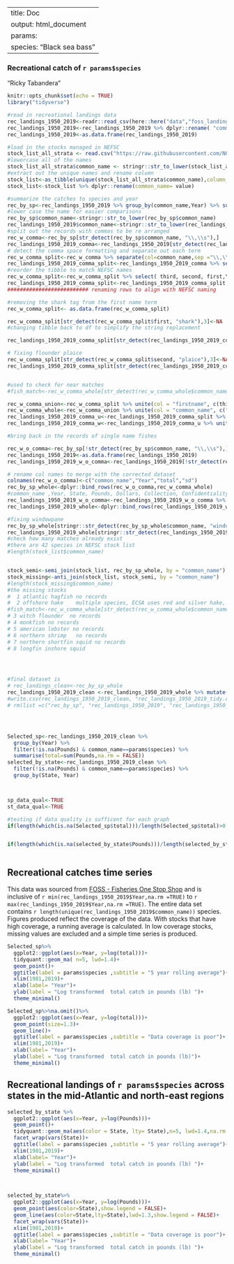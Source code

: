 
---
title: Doc
output: html_document
params:
  species: "Black sea bass"
---

### Recreational catch of `r params$species`

"Ricky Tabandera"



```r
knitr::opts_chunk$set(echo = TRUE)
library("tidyverse")


```



```r

#read in recreational landings data
rec_landings_1950_2019<-readr::read_csv(here::here("data","foss_landings_REC_1950_2019_MA_NE.csv"))
rec_landings_1950_2019<-rec_landings_1950_2019 %>% dplyr::rename( "common_name"= "NMFS Name")
rec_landings_1950_2019<-as.data.frame(rec_landings_1950_2019)

#load in the stocks managed in NEFSC
stock_list_all_strata <- read.csv("https://raw.githubusercontent.com/NOAA-EDAB/ECSA/master/data/stock_list.csv")
#lowercase all of the names
stock_list_all_strata$common_name <- stringr::str_to_lower(stock_list_all_strata$common_name)
#extract out the unique names and rename column  
stock_list<-as_tibble(unique(stock_list_all_strata$common_name),column_name = "common_name")
stock_list<-stock_list %>% dplyr::rename(common_name= value)

#summarize the catches to species and year 
rec_by_sp<-rec_landings_1950_2019 %>% group_by(common_name,Year) %>% summarise(total= sum(Pounds), sd = sd(Pounds))
#lower case the name for easier comparisons
rec_by_sp$common_name<-stringr::str_to_lower(rec_by_sp$common_name)
rec_landings_1950_2019$common_name<-stringr::str_to_lower(rec_landings_1950_2019$common_name)
#split out the records with commas to be re arranged
rec_w_comma<-rec_by_sp[str_detect(rec_by_sp$common_name, "\\,\\s"),]
rec_landings_1950_2019_comma<-rec_landings_1950_2019[str_detect(rec_landings_1950_2019$common_name, "\\,\\s"),]
# detect the comma space formatting and separate out each term 
rec_w_comma_split<-rec_w_comma %>% separate(col=common_name,sep ="\\,\\s", into = c("first" ,"second", "third"))
rec_landings_1950_2019_comma_split<-rec_landings_1950_2019_comma %>% separate(col=common_name,sep ="\\,\\s", into = c("first" ,"second", "third"))
#reorder the tibble to match NEFSC names
rec_w_comma_split<-rec_w_comma_split %>% select( third, second, first,Year, total ,sd)
rec_landings_1950_2019_comma_split<-rec_landings_1950_2019_comma_split %>% select(third, second, first, Year, State, Pounds, Dollars, Collection, Confidentiality)
########################## renaming rows to align with NEFSC naming 

#removing the shark tag from the first name term
rec_w_comma_split<- as.data.frame(rec_w_comma_split)

rec_w_comma_split[str_detect(rec_w_comma_split$first, "shark"),3]<-NA
#changing tibble back to df to simplify the string replacement

rec_landings_1950_2019_comma_split[str_detect(rec_landings_1950_2019_comma_split$first, "shark"),3]<-NA

# fixing flounder plaice 
rec_w_comma_split[str_detect(rec_w_comma_split$second, "plaice"),3]<-NA
rec_landings_1950_2019_comma_split[str_detect(rec_landings_1950_2019_comma_split$second, "plaice"),3]<-NA


#used to check for near matches 
#fish_match<-rec_w_comma_whole[str_detect(rec_w_comma_whole$common_name, "herring"),]

rec_w_comma_union<-rec_w_comma_split %>% unite(col = "firstname", c(third, second),sep = " ", remove = TRUE ,na.rm = TRUE)
rec_w_comma_whole<-rec_w_comma_union %>% unite(col = "common_name", c(firstname, first ),sep = " ", remove = TRUE ,na.rm = TRUE)
rec_landings_1950_2019_comma_u<-rec_landings_1950_2019_comma_split %>% unite(col = "firstname", c(third, second),sep = " ", remove = TRUE ,na.rm = TRUE)
rec_landings_1950_2019_comma_w<-rec_landings_1950_2019_comma_u %>% unite(col = "common_name", c(firstname, first ),sep = " ", remove = TRUE ,na.rm = TRUE)

#bring back in the records of single name fishes

rec_w_o_comma<-rec_by_sp[!str_detect(rec_by_sp$common_name, "\\,\\s"),]
rec_landings_1950_2019<-as.data.frame(rec_landings_1950_2019)
rec_landings_1950_2019_w_o_comma<-rec_landings_1950_2019[!str_detect(rec_landings_1950_2019$common_name, "\\,\\s"),]

# rename col names to merge with the corrected dataset
colnames(rec_w_o_comma)<-c("common_name","Year","total","sd")
rec_by_sp_whole<-dplyr::bind_rows(rec_w_o_comma,rec_w_comma_whole)
#common_name ,Year, State, Pounds, Dollars, Collection, Confidentiality
rec_landings_1950_2019_w_o_comma<-rec_landings_1950_2019_w_o_comma %>% dplyr::select("common_name" ,"Year", "State", "Pounds", "Dollars", "Collection", "Confidentiality")
rec_landings_1950_2019_whole<-dplyr::bind_rows(rec_landings_1950_2019_w_o_comma,rec_landings_1950_2019_comma_w)

#fixing windowpane
rec_by_sp_whole[stringr::str_detect(rec_by_sp_whole$common_name, "window"),1]<-"windowpane flounder"
rec_landings_1950_2019_whole[stringr::str_detect(rec_landings_1950_2019_whole$common_name,"window"),1 ]<-"windowpane flounder"
#check how many matches already exist 
#there are 42 species in NEFSC stock list
#length(stock_list$common_name)


stock_semi<-semi_join(stock_list, rec_by_sp_whole, by = "common_name") 
stock_missing<-anti_join(stock_list, stock_semi, by = "common_name") 
#length(stock_missing$common_name)
#the missing stocks 
#  1 atlantic hagfish no records     
#  2 offshore hake    multiple species, ECSA uses red and silver hake, not sure what to do with other species  
#fish_match<-rec_w_comma_whole[str_detect(rec_w_comma_whole$common_name, "hake"),]
# 3 witch flounder  no records       
# 4 monkfish no records              
# 5 american lobster no records      
# 6 northern shrimp   no records     
# 7 northern shortfin squid no records
# 8 longfin inshore squid  




#final dataset is 
# rec_landings_clean<-rec_by_sp_whole
rec_landings_1950_2019_clean <-rec_landings_1950_2019_whole %>% mutate(common_name=stringr::str_to_sentence(common_name))
#write.csv(rec_landings_1950_2019_clean, "rec_landings_1950_2019_tidy.csv")
# rm(list =c("rec_by_sp", "rec_landings_1950_2019", "rec_landings_1950_2019_comma", "rec_landings_1950_2019_comma_split" "rec_w_comma", "rec_w_comma_split", "stock_list", "stock_list_all_strata") )




Selected_sp<-rec_landings_1950_2019_clean %>% 
  group_by(Year) %>%
  filter(!is.na(Pounds) & common_name==params$species) %>%
  summarise(total=sum(Pounds,na.rm = FALSE))
selected_by_state<-rec_landings_1950_2019_clean %>%
  filter(!is.na(Pounds) & common_name==params$species) %>%
  group_by(State, Year)



sp_data_qual<-TRUE
st_data_qual<-TRUE

#testing if data quality is sufficent for each graph
if(length(which(is.na(Selected_sp$total)))/length(Selected_sp$total)>0.40){ sp_data_qual<-FALSE}else{sp_data_qual<-TRUE}


if(length(which(is.na(selected_by_state$Pounds)))/length(selected_by_state$Pounds) >0.50){st_data_qual<-FALSE}else{st_data_qual<-TRUE}



```

## Recreational catches time series 

This data was sourced from [FOSS - Fisheries One Stop Shop](https://foss.nmfs.noaa.gov/apexfoss/f?p=215:200:4615327020711::NO:::) and is inclusive of `r min(rec_landings_1950_2019$Year,na.rm =TRUE) ` to `r max(rec_landings_1950_2019$Year,na.rm =TRUE)`. The entire data set contains `r length(unique(rec_landings_1950_2019$common_name))` species. Figures produced reflect the coverage of the data. With stocks that have high coverage, a running average is calculated. In low coverage stocks, missing values are excluded and a simple time series is produced. 



```r

Selected_sp%>%
  ggplot2::ggplot(aes(x=Year, y=log(total)))+
  tidyquant::geom_ma( n=5, lwd=1.4)+
  geom_point()+
  ggtitle(label = params$species ,subtitle = "5 year rolling average")+
  xlim(1981,2019)+
  xlab(label= "Year")+
  ylab(label = "Log transformed  total catch in pounds (lb) ")+
  theme_minimal()


```

```r


Selected_sp%>%na.omit()%>%
  ggplot2::ggplot(aes(x=Year, y=log(total)))+
  geom_point(size=1.3)+
  geom_line()+
  ggtitle(label = params$species ,subtitle = "Data coverage is poor")+
  xlim(1981,2019)+
  xlab(label= "Year")+
  ylab(label = "Log transformed  total catch in pounds (lb)")+
  theme_minimal()


```


## Recreational landings of `r params$species` across states in the mid-Atlantic and north-east regions

```r

selected_by_state %>%
  ggplot2::ggplot(aes(x=Year, y=log(Pounds)))+
  geom_point()+
  tidyquant::geom_ma(aes(color = State, lty= State),n=5, lwd=1.4,na.rm = TRUE,show.legend = FALSE)+
  facet_wrap(vars(State))+
  ggtitle(label = params$species ,subtitle = "5 year rolling average")+
  xlim(1981,2019)+
  xlab(label= "Year")+
  ylab(label = "Log transformed  total catch in pounds (lb) ")+
  theme_minimal()
 



```

```r

selected_by_state%>% 
  ggplot2::ggplot(aes(x=Year, y=log(Pounds)))+
  geom_point(aes(color=State),show.legend = FALSE)+
  geom_line(aes(color=State,lty=State),lwd=1.3,show.legend = FALSE)+
  facet_wrap(vars(State))+
  xlim(1981,2019)+
  ggtitle(label = params$species ,subtitle = "Data coverage is poor")+
  xlab(label= "Year")+
  ylab(label = "Log transformed  total catch in pounds (lb) ")+
  theme_minimal()

```

